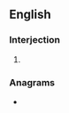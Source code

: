 {{also|uhhuh|uh-huh}}
==English==

===Interjection===
{{en-interj}}

# {{alternative spelling of|uh-huh|lang=en}}

===Anagrams===
* {{anagrams|en|huh-uh}}